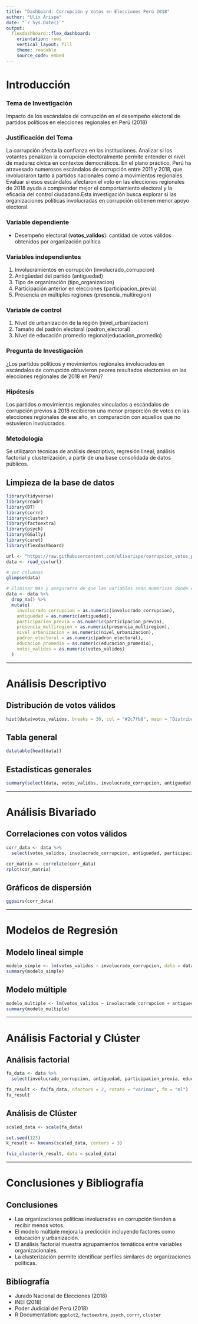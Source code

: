 ```yaml
---
title: "Dashboard: Corrupción y Votos en Elecciones Perú 2018"
author: "Ulix Arispe"
date: "`r Sys.Date()`"
output: 
  flexdashboard::flex_dashboard:
    orientation: rows
    vertical_layout: fill
    theme: readable
    source_code: embed
---
```


# Introducción

### Tema de Investigación

Impacto de los escándalos de corrupción en el desempeño electoral de partidos políticos en elecciones regionales en Perú (2018)

### Justificación del Tema

La corrupción afecta la confianza en las instituciones. Analizar si los votantes penalizan la corrupción electoralmente permite entender el nivel de madurez cívica en contextos democráticos. En el plano práctico, Perú ha atravesado numerosos escándalos de corrupción entre 2011 y 2018, que involucraron tanto a partidos nacionales como a movimientos regionales. Evaluar si esos escándalos afectaron el voto en las elecciones regionales de 2018 ayuda a comprender mejor el comportamiento electoral y la eficacia del control ciudadano.Esta investigación busca explorar si las organizaciones políticas involucradas en corrupción obtienen menor apoyo electoral.

### Variable dependiente  
- Desempeño electoral (**votos_validos**): cantidad de votos válidos obtenidos por organización política

### Variables independientes  
1. Involucramientos en corrupción (involucrado_corrupcion)
2. Antigüedad del partido (antiguedad)
3. Tipo de organización (tipo_organizacion)
4. Participación anterior en elecciones (participacion_previa)
5. Presencia en múltiples regiones (presencia_multiregion)

### Variable de control  
1.	Nivel de urbanización de la región (nivel_urbanizacion)
2.	Tamaño del padrón electoral (padron_electoral)
3.	Nivel de educación promedio regional(educacion_promedio) 


### Pregunta de Investigación

¿Los partidos políticos y movimientos regionales involucrados en escándalos de corrupción obtuvieron peores resultados electorales en las elecciones regionales de 2018 en Perú?

### Hipótesis

Los partidos o movimientos regionales vinculados a escándalos de corrupción previos a 2018 recibieron una menor proporción de votos en las elecciones regionales de ese año, en comparación con aquellos que no estuvieron involucrados.

### Metodología

Se utilizaron técnicas de análisis descriptivo, regresión lineal, análisis factorial y clusterización, a partir de una base consolidada de datos públicos.

## Limpieza de la base de datos

```r
library(tidyverse)
library(readr)
library(DT)
library(corrr)
library(cluster)
library(factoextra)
library(psych)
library(GGally)
library(caret)
library(flexdashboard)
```

```r
url <- "https://raw.githubusercontent.com/ulixarispe/corrupcion_votos_peru_2018/main/base_consolidada.csv"
data <- read_csv(url)

# Ver columnas
glimpse(data)

# Eliminar NAs y asegurarse de que las variables sean numéricas donde corresponde
data <- data %>% 
  drop_na() %>% 
  mutate(
    involucrado_corrupcion = as.numeric(involucrado_corrupcion),
    antiguedad = as.numeric(antiguedad),
    participacion_previa = as.numeric(participacion_previa),
    presencia_multiregion = as.numeric(presencia_multiregion),
    nivel_urbanizacion = as.numeric(nivel_urbanizacion),
    padron_electoral = as.numeric(padron_electoral),
    educacion_promedio = as.numeric(educacion_promedio),
    votos_validos = as.numeric(votos_validos)
  )
```

---

# Análisis Descriptivo {.icon-chart-bar}

## Distribución de votos válidos

```r
hist(data$votos_validos, breaks = 30, col = "#2c7fb8", main = "Distribución de votos válidos", xlab = "Votos válidos")
```

## Tabla general

```r
datatable(head(data))
```

## Estadísticas generales

```r
summary(select(data, votos_validos, involucrado_corrupcion, antiguedad, participacion_previa, educacion_promedio))
```

---

# Análisis Bivariado {.icon-line-chart}

## Correlaciones con votos válidos

```r
corr_data <- data %>%
  select(votos_validos, involucrado_corrupcion, antiguedad, participacion_previa, educacion_promedio, nivel_urbanizacion)

cor_matrix <- correlate(corr_data)
rplot(cor_matrix)
```

## Gráficos de dispersión

```r
ggpairs(corr_data)
```

---

# Modelos de Regresión {.icon-calculator}

## Modelo lineal simple

```r
modelo_simple <- lm(votos_validos ~ involucrado_corrupcion, data = data)
summary(modelo_simple)
```

## Modelo múltiple

```r
modelo_multiple <- lm(votos_validos ~ involucrado_corrupcion + antiguedad + participacion_previa + educacion_promedio + nivel_urbanizacion + padron_electoral, data = data)
summary(modelo_multiple)
```

---

# Análisis Factorial y Clúster {.icon-project-diagram}

## Análisis factorial

```r
fa_data <- data %>%
  select(involucrado_corrupcion, antiguedad, participacion_previa, educacion_promedio, nivel_urbanizacion, padron_electoral)

fa_result <- fa(fa_data, nfactors = 2, rotate = "varimax", fm = "ml")
fa_result
```

## Análisis de Clúster

```r
scaled_data <- scale(fa_data)

set.seed(123)
k_result <- kmeans(scaled_data, centers = 3)

fviz_cluster(k_result, data = scaled_data)
```

---

# Conclusiones y Bibliografía {.icon-book}

## Conclusiones

- Las organizaciones políticas involucradas en corrupción tienden a recibir menos votos.
- El modelo múltiple mejora la predicción incluyendo factores como educación y urbanización.
- El análisis factorial muestra agrupamientos temáticos entre variables organizacionales.
- La clusterización permite identificar perfiles similares de organizaciones políticas.

## Bibliografía

- Jurado Nacional de Elecciones (2018)
- INEI (2018)
- Poder Judicial del Perú (2018)
- R Documentation: `ggplot2`, `factoextra`, `psych`, `corrr`, `cluster`
